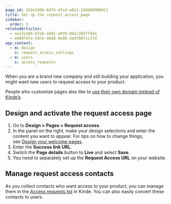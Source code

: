 ```yaml
---
page_id: d18e249b-6d74-47c6-a013-2dddb6906011
title: Set up the request access page
sidebar:
  order: 2
relatedArticles:
  - aa132a66-b7eb-4d81-a039-dd1c3027f93e
  - e800f9fe-597e-4d48-9e80-2e07067cc17d
app_context:
  - m: design
    s: request_access_settings
  - m: users
    s: access_requests
---
```


When you are a brand new company and still building your application, you might want new users to request access to your product.

People who customize pages also like to [use their own domain instead of Kinde’s](/build/domains/pointing-your-domain/).

## **Design and activate the request access page**

1. Go to **Design > Pages > Request access**.
2. In the panel on the right, make your design selections and enter the content you want to appear. For tips on how to change things, see [Design your welcome pages](/design/pages/design-your-welcome-pages/).
3. Enter the **Success link URL**.
4. Switch the **Page details** button to **Live** and select **Save**.
5. You need to separately set up the **Request Access URL** on your website.

## Manage request access contacts

As you collect contacts who want access to your product, you can manage them in the [Access requests list](/build/set-up-options/manage-access-requests/) in Kinde. You can also easily convert these contacts to users.
